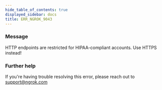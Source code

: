 ```yaml
---
hide_table_of_contents: true
displayed_sidebar: docs
title: ERR_NGROK_9043
---
```


### Message

HTTP endpoints are restricted for HIPAA-compliant accounts. Use HTTPS instead!

### Further help

If you're having trouble resolving this error, please reach out to [support@ngrok.com](mailto:support@ngrok.com?subject=Help%20with%20ERR_NGROK_9043)
